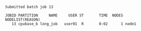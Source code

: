 ```output
Submitted batch job 13

JOBID PARTITION     NAME     USER ST       TIME  NODES NODELIST(REASON)
   13 cpubase_b long_job   user01  R       0:02      1 node1
```
